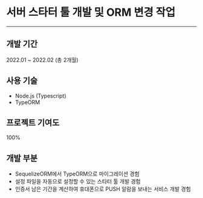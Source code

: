 # 서버 스타터 툴 개발 및 ORM 변경 작업

---

## 개발 기간

2022.01 ~ 2022.02 (총 2개월)

## 사용 기술

- Node.js (Typescript)
- TypeORM

## 프로젝트 기여도

100%

## 개발 부분

- SequelizeORM에서 TypeORM으로 마이그레이션 경험
- 설정 파일을 자동으로 설정할 수 있는 스타터 툴 개발 경험
- 인증서 남은 기간을 계산하여 휴대폰으로 PUSH 알람을 보내는 서비스 개발 경험

